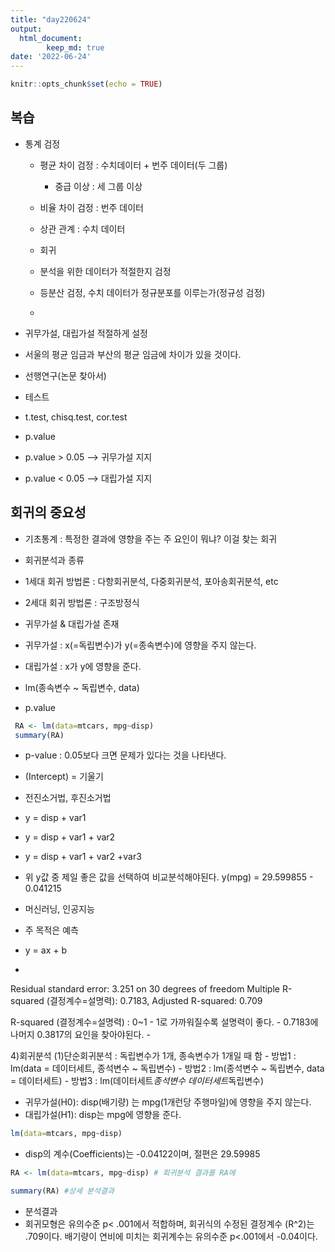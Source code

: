 ```yaml
---
title: "day220624"
output: 
  html_document:    
        keep_md: true
date: '2022-06-24'
---
```


```r
knitr::opts_chunk$set(echo = TRUE)
```

## 복습
- 통계 검정
  + 평균 차이 검정 : 수치데이터 + 번주 데이터(두 그룹)
    - 중급 이상 : 세 그룹 이상
  + 비율 차이 검정 : 번주 데이터
  + 상관 관계 : 수치 데이터
  + 회귀 
  
  + 분석을 위한 데이터가 적절한지 검정
  + 등분산 검정, 수치 데이터가 정규분포를 이루는가(정규성 검정)
  +
  
- 귀무가설, 대립가설 적절하게 설정
 + 서울의 평균 임금과 부산의 평균 임금에 차이가 있을 것이다. 
 + 선행연구(논문 찾아서)
 
- 테스트 
 + t.test, chisq.test, cor.test
 + p.value
  - p.value > 0.05 --> 귀무가설 지지
  - p.value < 0.05 --> 대립가설 지지

## 회귀의 중요성
- 기초통계 : 특정한 결과에 영향을 주는 주 요인이 뭐냐? 이걸 찾는 회귀
- 회귀분석과 종류
 + 1세대 회귀 방법론 : 다항회귀분석, 다중회귀분석, 포아송회귀분석, etc
 + 2세대 회귀 방법론 : 구조방정식
 
- 귀무가설 & 대립가설 존재
 + 귀무가설 : x(=독립변수)가 y(=종속변수)에 영향을 주지 않는다.
 + 대립가설 : x가 y에 영향을 준다.
 
- lm(종속변수 ~ 독립변수, data)
 + p.value
```r
 RA <- lm(data=mtcars, mpg~disp)
 summary(RA) 
```
 - p-value : 0.05보다 크면 문제가 있다는 것을 나타낸다.
 - (Intercept) = 기울기
 - 전진소거법, 후진소거법
  + y = disp + var1
  + y = disp + var1 + var2 
  + y = disp + var1 + var2 +var3
 - 위 y값 중 제일 좋은 값을 선택하여 비교분석해야된다.
 y(mpg) = 29.599855 - 0.041215
 
 
 
 
- 머신러닝, 인공지능
 + 주 목적은 예측
 + y = ax + b
 
-

Residual standard error: 3.251 on 30 degrees of freedom
Multiple R-squared (결정계수=설명력):  0.7183,	Adjusted R-squared:  0.709 

R-squared (결정계수=설명력) : 0~1
 - 1로 가까워질수록 설명력이 좋다.
 - 0.7183에 나머지 0.3817의 요인을 찾아야된다. 
 - 
 
4)회귀분석
(1)단순회귀분석 : 독립변수가 1개, 종속변수가 1개일 때 함
- 방법1 : lm(data = 데이터세트, 종석변수 ~ 독립변수)
- 방법2 : lm(종석변수 ~ 독립변수, data = 데이터세트)
- 방법3 : lm(데이터세트$종석변수 ~ 데이터세트$독립변수)

- 귀무가설(H0): disp(배기량) 는 mpg(1개런당 주행마일)에 영향을 주지 않는다.
- 대립가설(H1): disp는 mpg에 영향을 준다.
```r
lm(data=mtcars, mpg~disp)

```
 + disp의 계수(Coefficients)는 -0.04122이며, 절편은 29.59985
```r
RA <- lm(data=mtcars, mpg~disp) # 회귀분석 결과를 RA에

summary(RA) #상세 분석결과
```
 - 분석결과
  + 회귀모형은 유의수준 p< .001에서 적합하며, 회귀식의 수정된 결정계수 (R^2)는 .709이다. 배기량이 연비에 미치는 회귀계수는 유의수준 p<.001에서 -0.04이다.

  
  